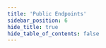 ```yaml
---
title: 'Public Endpoints'
sidebar_position: 6
hide_title: true
hide_table_of_contents: false
---
```



<PageTitle
  iconUrl="img/althea-icon.svg"
  title="Public Endpoints"
  chainId="althea_258432-1"
  version="v1.5.1"
/>

<Endpoints
  api="https://althea-api.noders.services"
  rpc="https://althea-rpc.noders.services"
  grpc="https://althea-grpc.noders.services:443"
  jsonRpc=""
/>
